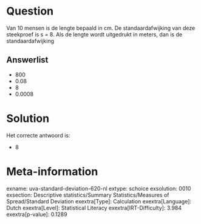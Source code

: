 Question
========

Van 10 mensen is de lengte bepaald in cm. De standaardafwijking van deze
steekproef is s = 8. Als de lengte wordt uitgedrukt in meters, dan is de
standaardafwijking

Answerlist
----------

* 800
* 0.08
* 8
* 0.0008

Solution
========

Het correcte antwoord is: 

* 8

Meta-information
================
exname: uva-standard-deviation-620-nl
extype: schoice
exsolution: 0010
exsection: Descriptive statistics/Summary Statistics/Measures of Spread/Standard Deviation
exextra[Type]: Calculation
exextra[Language]: Dutch
exextra[Level]: Statistical Literacy
exextra[IRT-Difficulty]: 3.984
exextra[p-value]: 0.1289
